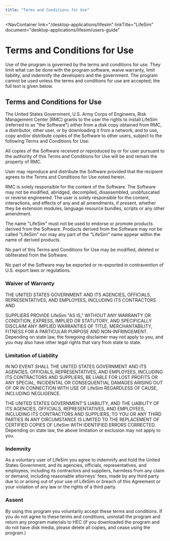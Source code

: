 ```yaml
---
title: "Terms and Conditions for Use"
---
```



<NavContainer 
  link="/desktop-applications/lifesim"
  linkTitle="LifeSim"
  document="desktop-applications/lifesim/users-guide"
></NavContainer>

# Terms and Conditions for Use

Use of the program is governed by the terms and conditions for use. They limit what can be done with the program software, waive warranty, limit
liability, and indemnify the developers and the  government. The program cannot be used unless the terms and conditions for use are accepted; the full
 text is given below.

## Terms and Conditions for Use

The United States Government, U.S. Army Corps of Engineers, Risk Management Center (RMC) grants to the user the rights to install LifeSim (referred to
as "the Software") either from a disk copy obtained from RMC, a distributor, other user, or by downloading it from a network, and to use, copy and/or
distribute copies of the Software to other users, subject to the following Terms and Conditions for Use:

All copies of the Software received or reproduced by or for user pursuant to the authority of this Terms and Conditions for Use will be and remain the
property of RMC.

User may reproduce and distribute the Software provided that the recipient agrees to the Terms and Conditions for Use noted herein.

RMC is solely responsible for the content of the Software. The Software may not be modified, abridged, decompiled, disassembled, unobfuscated or
reverse engineered. The user is solely responsible for the content, interactions, and effects of any and all amendments, if present, whether they be
extension modules, language resource bundles, scripts or any other amendment.

The name "LifeSim" must not be used to endorse or promote products derived from the Software. Products derived from the Software may not be called
"LifeSim" nor may any part of the "LifeSim" name appear within the name of derived products.

No part of this Terms and Conditions for Use may be modified, deleted or obliterated from the Software.

No part of the Software may be exported or re-exported in contravention of U.S. export laws or regulations.

### Waiver of Warranty

THE UNITED STATES GOVERNMENT AND ITS AGENCIES, OFFICIALS, REPRESENTATIVES, AND EMPLOYEES, INCLUDING ITS CONTRACTORS AND

SUPPLIERS PROVIDE LifeSim \"AS IS,\" WITHOUT ANY WARRANTY OR CONDITION, EXPRESS, IMPLIED OR STATUTORY, AND SPECIFICALLY DISCLAIM ANY IMPLIED
WARRANTIES OF TITLE, MERCHANTABILITY, FITNESS FOR A PARTICULAR PURPOSE AND NON-INFRINGEMENT. Depending on state law, the foregoing disclaimer may not
apply to you, and you may also have other legal rights that vary from state to state.

### Limitation of Liability

IN NO EVENT SHALL THE UNITED STATES GOVERNMENT AND ITS AGENCIES, OFFICIALS, REPRESENTATIVES, AND EMPLOYEES, INCLUDING ITS CONTRACTORS AND SUPPLIERS,
BE LIABLE FOR LOST PROFITS OR ANY SPECIAL, INCIDENTAL OR CONSEQUENTIAL DAMAGES ARISING OUT OF OR IN CONNECTION WITH USE OF LifeSim REGARDLESS OF
CAUSE, INCLUDING NEGLIGENCE.

THE UNITED STATES GOVERNMENT'S LIABILITY, AND THE LIABILITY OF ITS AGENCIES, OFFICIALS, REPRESENTATIVES, AND EMPLOYEES, INCLUDING ITS CONTRACTORS AND
SUPPLIERS, TO YOU OR ANY THIRD PARTIES IN ANY CIRCUMSTANCE IS LIMITED TO THE REPLACEMENT OF CERTIFIED COPIES OF LifeSim WITH IDENTIFIED ERRORS
CORRECTED. Depending on state law, the above limitation or exclusion may not apply to you.

### Indemnity

As a voluntary user of LifeSim you agree to indemnify and hold the United States Government, and its agencies, officials, representatives, and
employees, including its contractors and suppliers, harmless from any claim or demand, including reasonable attorneys' fees, made by any third party
due to or arising out of your use of LifeSim or breach of this Agreement or your violation of any law or the rights of a third party.

### Assent

By using this program you voluntarily accept these terms and conditions. If you do not agree to these terms and conditions, uninstall the program and return
 any program materials to HEC (if you downloaded the program and do not have disk media, please delete all copies, and cease using the program.)

<CitationFootnote />